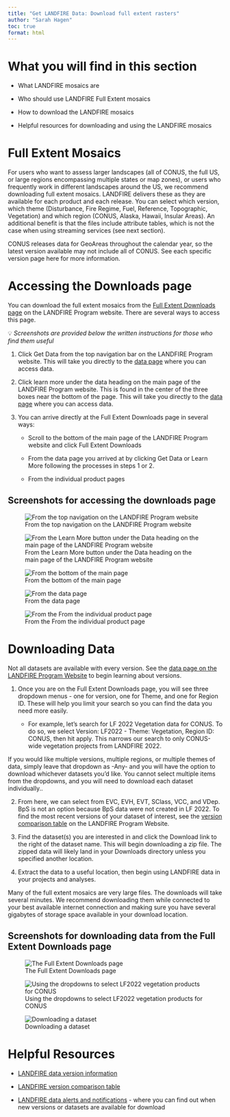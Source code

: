```yaml
---
title: "Get LANDFIRE Data: Download full extent rasters"
author: "Sarah Hagen"
toc: true
format: html
---
```


# What you will find in this section

-   What LANDFIRE mosaics are

-   Who should use LANDFIRE Full Extent mosaics

-   How to download the LANDFIRE mosaics

-   Helpful resources for downloading and using the LANDFIRE mosaics

# Full Extent Mosaics

For users who want to assess larger landscapes (all of CONUS, the full US, or large regions encompassing multiple states or map zones), or users who frequently work in different landscapes around the US, we recommend downloading full extent mosaics. LANDFIRE delivers these as they are available for each product and each release. You can select which version, which theme (Disturbance, Fire Regime, Fuel, Reference, Topographic, Vegetation) and which region (CONUS, Alaska, Hawaii, Insular Areas). An additional benefit is that the files include attribute tables, which is not the case when using streaming services (see next section).

::: callout-important
CONUS releases data for GeoAreas throughout the calendar year, so the latest version available may not include all of CONUS. See each specific version page here for more information.
:::

# Accessing the Downloads page

You can download the full extent mosaics from the [Full Extent Downloads page](https://landfire.gov/data/FullExtentDownloads) on the LANDFIRE Program website. There are several ways to access this page.

💡 *Screenshots are provided below the written instructions for those who find them useful*

1.  Click Get Data from the top navigation bar on the LANDFIRE Program website. This will take you directly to the [data page](https://landfire.gov/data) where you can access data.

2.  Click learn more under the data heading on the main page of the LANDFIRE Program website. This is found in the center of the three boxes near the bottom of the page. This will take you directly to the [data page](https://landfire.gov/data) where you can access data.

3.  You can arrive directly at the Full Extent Downloads page in several ways:

    -   Scroll to the bottom of the main page of the LANDFIRE Program website and click Full Extent Downloads

    -   From the data page you arrived at by clicking Get Data or Learn More following the processes in steps 1 or 2.

    -   From the individual product pages

## Screenshots for accessing the downloads page

![From the top navigation on the LANDFIRE Program website](images/Get-data-topnav.bmp){fig-alt="An arrow points to the Get Data link in the top navigation bar of the LANDFIRE Program Website."}

![From the Learn More button under the Data heading on the main page of the LANDFIRE Program website](images/get_data.bmp){fig-alt="The main page of the LANDFIRE Program website. An arrow points to the Learn More button under the Data heading - the middle of three boxes across the main section of the page."}

![From the bottom of the main page](images/full-extent-main.bmp){fig-alt="The main page of the LANDFIRE Program website. An arrow points to the Learn More button under the Data heading - the middle of three boxes across the main section of the page."}

![From the data page](images/full-extent-data.bmp){fig-alt="The data page of the LANDFIRE Program website. An arrow points to the Full Extent Downloads section - the middle of three boxes across the main section of the page."}

![From the From the individual product page](images/full-extent-product.bmp){fig-alt="A product page on the LANDFIRE Program website. An arrow points to the Full Extent Downloads section - the middle of three boxes across the main section of the page."}

# Downloading Data

::: callout-note
Not all datasets are available with every version. See the [data page on the LANDFIRE Program Website](https://landfire.gov/data#versions) to begin learning about versions.
:::

1.  Once you are on the Full Extent Downloads page, you will see three dropdown menus - one for version, one for Theme, and one for Region ID. These will help you limit your search so you can find the data you need more easily. 

    -   For example, let’s search for LF 2022 Vegetation data for CONUS. To do so, we select Version: LF2022 - Theme: Vegetation, Region ID: CONUS, then hit apply. This narrows our search to only CONUS-wide vegetation projects from LANDFIRE 2022.

::: callout-tip
If you would like multiple versions, multiple regions, or multiple themes of data, simply leave that dropdown as -Any- and you will have the option to download whichever datasets you’d like. You cannot select multiple items from the dropdowns, and you will need to download each dataset individually..
:::

2.  From here, we can select from EVC, EVH, EVT, SClass, VCC, and VDep. BpS is not an option because BpS data were not created in LF 2022. To find the most recent versions of your dataset of interest, see the [version comparison table](https://landfire.gov/data/comparison-table) on the LANDFIRE Program Website.

3.  Find the dataset(s) you are interested in and click the Download link to the right of the dataset name. This will begin downloading a zip file. The zipped data will likely land in your Downloads directory unless you specified another location.

4.  Extract the data to a useful location, then begin using LANDFIRE data in your projects and analyses.

::: callout-note
Many of the full extent mosaics are very large files. The downloads will take several minutes. We recommend downloading them while connected to your best available internet connection and making sure you have several gigabytes of storage space available in your download location.
:::

## Screenshots for downloading data from the Full Extent Downloads page

![The Full Extent Downloads page](images/full-extent-downloads.bmp){fig-alt="The full extent downloads page on the LANDFIRE Program Website. There are three dropdown boxes: Version, theme, and region ID."}

![Using the dropdowns to select LF2022 vegetation products for CONUS](images/full-extent-downloads-dropdowns.bmp){fig-alt="The full extent downloads page on the LANDFIRE Program Website. There are three dropdown boxes: Version, theme, and region ID. The version box shows LF 2022. The theme box shows Vegetation. The Region ID box has CONUS highlighted in the dropdown list."}

![Downloading a dataset](images/full-extent-downloads-vegdownloads.bmp){fig-alt="The full extent downloads page on the LANDFIRE Program Website. An arrow points to the download link next to the Existing Vegetation Type - EVT section of the page."}

# Helpful Resources

-   [LANDFIRE data version information](https://landfire.gov/data#versions)

-   [LANDFIRE version comparison table](https://landfire.gov/data/comparison-table)

-   [LANDFIRE data alerts and notifications](https://www.landfire.gov/data/alerts) - where you can find out when new versions or datasets are available for download
